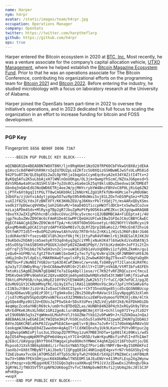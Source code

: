 ```yaml
---
name: Harper
nym: h4rpr
avatar: /static/images/team/h4rpr.jpg
occupation: Operations Manager
company: OpenSats
twitter: https://twitter.com/harptheflarp
github: https://github.com/h4rpr
ops: true
---
```


Harper entered the Bitcoin ecosystem in 2020 at [BTC, Inc.](https://b.tc/) Most
recently, he was a venture associate for the company’s capital allocation
vehicle, [UTXO Management](https://www.utxo.management/), where he helped
establish the [Bitcoin Magazine Ecosystem
Fund](https://venture.angellist.com/v/back/the-bitcoin-magazine-2140-venture-fund).
Prior to that he was an operations associate for The Bitcoin Conference,
contributing his organizational efforts on the programming team for [Bitcoin
2021](https://b.tc/conference/2021) and [Bitcoin
2022](https://b.tc/conference/2022). Before entering the industry, he studied
microbiology with a focus on laboratory research at the University of Alabama.

Harper joined the OpenSats team part-time in 2022 to oversee the initiative’s
operations, and in 2023 dedicated his full focus to scaling the organization in
an effort to increase funding for bitcoin and FOSS development.

---

### PGP Key

Fingerprint: `E656 BD90F D096 73A7`

```
-----BEGIN PGP PUBLIC KEY BLOCK-----

mQINBGR1De4BEADBN7WOXT8NY/ljn9RqHUmt1NzO28fRP6OCbFVkwGtBX8zjdEkA
g1HscSc8dFWHFUhR9KrnIqIU7DU2pLsEZKfzcSU0XQizGSHBwWEJwSfsULuMS8id
942FSu8TIW/QLEbpEQi2w2LOpYNtja1bqpGsCcymEqc6vyA2eX34YAZitI4Ttv+2
ByKQq5Afu2K5uLbbAjxH7lWNlnOoUOKge/OL3jm+QwmpYhScmC/NZVaJG6pesd+5
AVn5RbAw4a9tocN1SHlSlB+7yZds0CLeGa6e1k25qY8kls8DuIbedvwiSK7DMEdT
Gbn6q3nQAnEdUJNoQWD6ETRj4eeJW/pjMHYcrybYW4BnzFBhVxC8P0LjRiGq6ZN2
LjPTFx6Xt8gqI1tPGLTT8wCmGKb9kC126NUrKLZgU1RfkfUN+HGMcie7+yROU6Wc
3dbGFa/zjUoYviAdytjpUgw5O7wzRpS954HbUWoiSvj81LZOxfnEG9PqSez+PSZQ
suXIJf82SLYdxJFzBNTXFY/KK3KHbZEU/gJ6KHxrPkltVQdj7t/msAARxQDyXSms
vedk1Y7pDGwcq9VHOwj1eh2G8nvM/+5maD4O1TiccpHW3fldDCb+txSwhwICo2ve
mzLajAPDm4Sdv+MlRysgTBp2gR7JbuZpMoPtPp9O5K4saMEZKvc1KJgUqwARAQAB
tBxoYXJwZXIgPGhhcnBlckBvcGVuc2F0cy5vcmc+iQJUBBMBCAA+FiEEptx4j/4U
jgp7kubuZWvZD9CWc6cFAmR1De4CGwMFCQeGHiUFCwkIBwIGFQoJCAsCBBYCAwEC
HgECF4AACgkQZWvZD9CWc6fTpA/+KcU69T6Dm5OGvoetyLr8O29OYtlVbURcyxi9
gkxqMb4mBLpDCAI1tqYzdAPY45DeM0Iv7LQLRfZQrpIB6aKo12/fMOcEn87Zhvi6
YOtfmR7TId5T++BvOPGZsHVewtAhYuVUz7RT0rhScZrKKi1/H1sSJR6FcB4rJG46
1cdUR4otN7+fsezs4BCVl8hJHznf0kjfKj1ttyPaR4VFHWnlr6j3K8ESalRJXKJU
I9uKbdv2hDA0jcm5aeSyKfO3qdn6yq3g2ciYMhjxNuHJK47l6XwUkdiVxdOAtNj5
s6SsO5SplhkGSBSHXsPQGUXJzOdfp0Z4ZAmB1P0pY/JVtbiKzdmG0+JoFY3i2t2n
uOfrq7j5THib6z767wSH3vnZcln+uuW1KiDXb1aVuVqDDBvi1zfyDOLZkmKn/gu1
jeQu0+nGFM0/vLfgtZf0vYaW6lbxOeKIy7ecfyTq/6vNrqlDkjOFJNRNHYsHt6J6
uHGy2nDv3VldpEsi/MAKRH4wQfuqxlsXPy1LZnwbwK8OtBgZT9vx4TrDQqYaDg0h
fWQTbu+FiNuNOI7VGBJortp63E4CwPZWevC/w+vnALfsOA0yyYTJIlancAiR4YKc
qJa3y7JlOWOy9hq/j9nGC0Amw9VURl0r2l4hllY+IlDPjnVkGB/VtMT3bfvASFEh
fmtoKsi5Ag0EZHUN7gEQANIfe7aIGq40pll1ese/rC7K92fvRFZRQCuzx+CfmcuI
IM5KvOek5MPs9GmhXaC2QXvxADOXjm4hym8SDwhMQhx9d543t3WBFlHRjfXiwFwA
f8ktLdPhP0SB/chpLbNyE210Y9V2tE5W4ORjZwK2k57jTrfuCC/QK7eFUCJ/pgJE
EdvMU91GY2CkRUHMVqfRC/Qi9yIXTvilRAS118ORMUnYGc3Kv7JpFiYFK5ARv6fo
cI1N3uJtB4rJizUrAiIvDaoCtdkXCI5pxkrrChT35noUUge85jcd5cQGSN0BUcsp
CE4pXD6wuVBjp9EzPJDtj/Tg9mkvDojZBs25O8yR+RAVacStIGyvNpqgRS3zXlmh
/jsd7cMSqOV5GpOzQRVxmN7kxsxX323MANsScuzEWFbvUymoofUTMJXjc8m/4ltk
gyGQe4dRpz0U12U+EDUsJq7P5wSk4r5DsXtUPesjNZLVdjy68Y2k8/KdfDkHOiDb
4eqWqcZco6aYHBjR69ck/umDrhcBTDdQZLas/AUNBh84N28P4zh3xRGyGh9y78te
URrEdPKeKJRsXLh0bC1GR1ZgeALlurdKBqHBC0mjXYlE+Uchllng97IY+yJtzD2Y
wtI9U0bNk5q3s2YqWHmxULMukPnVlJtGUZNe7tkb12u9PwW9+J+/GZUkDaaJnQaJ
ABEBAAGJAjwEGAEIACYWIQSm3HiP/hSOCnuS5u5la9kP0JZzpwUCZHUN7gIbDAUJ
B4YeJQAKCRBla9kP0JZzpwPhEAC6e+qmElvrBjBex7oJvR+lC17dOekWpkMAVxSU
CeokqpWJUWwUpE04ZIwwxbm+AqAqITrlCdXWIQnxhy1Uk9LKan+CPUYvORtpuc2g
bIgDwspGWNIoPjlus3uL35UapZQ7MTMay1zuH7MBE3hDTw+1p001lKi09Kvi/wdS
ApIO54PmquqWpKMfPqDPm6d4myxLnY7C4+GR5D/twWrKpuMBsfinPdlI+dfhIAm7
gJE8cC/UAVgopjBhYf9X47hWgqxCpheOOHchYMWmCX4qhKZpG1t16FtOuXtjo/DE
Mspos6J1Xsh3B6kpbbBdi/irfmcGsYWA57OgI7Pori4BcYNMfrBe+ByISOR6KFoI
JaoXbJ+OX6tTMByNTfiAiJbe9/lIQFggQ81kC4NR1oqUE4gxvYrN7rk6GX5byI+Q
TZmEibumxTvcGkjATOM5Zdl4TTp5ScNrpTwh2Y0OkEr5XXp2lPNZ8mCxjsKF0NzR
kw7X+S0NkfPEkSOHjpucK6kDbWNwlTN5EOMl1AJEuENVre413MsFLEsp2Xg2Wynw
BjzPmzqz+sQcMEggxHUE733IGQo3q9ssaXKNvqEfP9JiVJzZEwwDxi2hRnqb/Dka
3gRYWiJjfN93SVT5YzpNFNJUK6ogIYvfvC7A6NpbvWdtRv7i2jUU4q26cJ8lSC3F
mPnK8g==
=wupX
-----END PGP PUBLIC KEY BLOCK-----
```